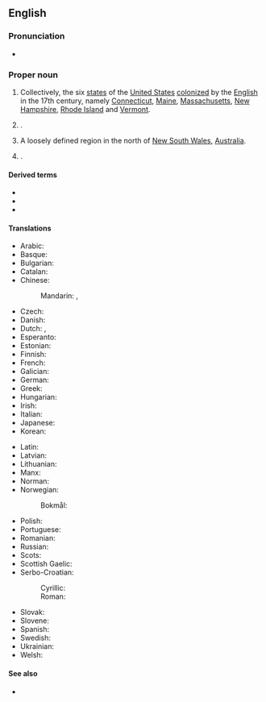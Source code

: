 ==English==

===Pronunciation===
* {{audio|en|en-au-New England.ogg|Audio (AU)}}

===Proper noun===
{{en-proper noun|head=[[new|New]] [[England]]}}

# Collectively, the six [[state]]s of the [[United States]] [[colonize]]d by the [[English]] in the 17th century, namely [[Connecticut]], [[Maine]], [[Massachusetts]], [[New Hampshire]], [[Rhode Island]] and [[Vermont]].
# {{place|en|city|s/North Dakota}}.
# A loosely defined region in the north of [[New South Wales]], [[Australia]].
# {{place|en|suburb|city/Peterborough|co/Cambridgeshire|cc/England}} {{q|[[OS]] grid ref TF1801}}.

====Derived terms====
* {{l|en|New Englander}}
* {{l|en|New Englandism}}
* {{l|en|New Englandy}}

====Translations====
{{trans-top|six states of the United States}}
* Arabic: {{t|ar|إِنْقِلْتِرَا الْجَدِيدَة|f}}
* Basque: {{t|eu|Ingalaterra Berria}}
* Bulgarian: {{t|bg|Нова Англия|f}}
* Catalan: {{t|ca|Nova Anglaterra|f}}
* Chinese:
*: Mandarin: {{t+|cmn|新英格蘭}}, {{t+|cmn|新英格兰|tr=Xīnyīnggélán}}
* Czech: {{t+|cs|Nová Anglie|f}}
* Danish: {{t|da|New England}}
* Dutch: {{t|nl|New England}}, {{t|nl|Nieuw-Engeland}}
* Esperanto: {{t|eo|Nov-Anglio}}
* Estonian: {{t|et|Uus-Inglismaa}}
* Finnish: {{t+|fi|Uusi-Englanti}}
* French: {{t+|fr|Nouvelle-Angleterre|f}}
* Galician: {{t+|gl|Nova Inglaterra|f}}
* German: {{t+|de|Neuengland}}
* Greek: {{t|el|Νέα Αγγλία|f}}
* Hungarian: {{t|hu|Új-Anglia}}
* Irish: {{t|ga|Sasana Nua|m}}
* Italian: {{t|it|Nuova Inghilterra|f}}
* Japanese: {{t|ja|ニューイングランド|tr=Nyū Ingurando}}
* Korean: {{t|ko|^뉴잉글랜드}}
{{trans-mid}}
* Latin: {{t|la|Nova Anglia|f}}
* Latvian: {{t|lv|Jaunanglija|f}}
* Lithuanian: {{t|lt|Naujoji Anglija|f}}
* Manx: {{t|gv|Sostyn Noa}}
* Norman: {{t|nrf|Nouvelle Angliétèrre|f}}
* Norwegian:
*: Bokmål: {{t|nb|New England}}
* Polish: {{t|pl|Nowa Anglia|f}}
* Portuguese: {{t|pt|Nova Inglaterra|f}}
* Romanian: {{t|ro|Noua Anglie|f}}
* Russian: {{t|ru|Но́вая А́нглия|f}}
* Scots: {{t|sco|New Ingland}}
* Scottish Gaelic: {{t|gd|Sasainn Nuadh}}
* Serbo-Croatian:
*: Cyrillic: {{t|sh|Нова Енглеска|f}}
*: Roman: {{t|sh|Nova Engleska|f}}
* Slovak: {{t|sk|Nové Anglicko|n}}
* Slovene: {{t|sl|Nova Anglija|f}}
* Spanish: {{t|es|Nueva Inglaterra|f}}
* Swedish: {{t+|sv|New England}}
* Ukrainian: {{t|uk|Нова Англія|f}}
* Welsh: {{t|cy|Lloegr Newydd|f}}
{{trans-bottom}}

====See also====
* {{projectlink|wikipedia|New England (disambiguation)|New England}}

{{topics|en|Australia|Regions of the United States}}